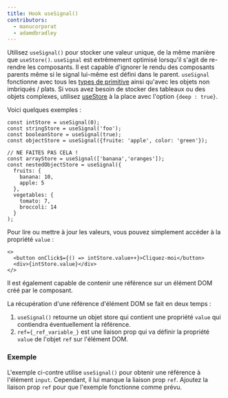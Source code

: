 ```yaml
---
title: Hook useSignal()
contributors:
  - manucorporat
  - adamdbradley
---
```


Utilisez `useSignal()` pour stocker une valeur unique, de la même manière que `useStore()`. `useSignal` est extrêmement optimisé lorsqu'il s'agit de re-rendre les composants. Il est capable d'ignorer le rendu des composants parents même si le signal lui-même est défini dans le parent. `useSignal` fonctionne avec tous les [types de primitive](https://developer.mozilla.org/en-US/docs/Glossary/Primitive) ainsi qu'avec les objets non imbriqués / plats. Si vous avez besoin de stocker des tableaux ou des objets complexes, utilisez [useStore](../../../docs/components/state/index.mdx) à la place avec l'option `{deep : true}`.

Voici quelques exemples :

```
const intStore = useSignal(0);
const stringStore = useSignal('foo');
const booleanStore = useSignal(true);
const objectStore = useSignal({fruite: 'apple', color: 'green'});

// NE FAITES PAS CELA !
const arrayStore = useSignal(['banana','oranges']);
const nestedObjectStore = useSignal({
  fruits: {
    banana: 10,
    apple: 5
  },
  vegetables: {
    tomato: 7,
    broccoli: 14
  }
);
```

Pour lire ou mettre à jour les valeurs, vous pouvez simplement accéder à la propriété `value` :

```
<>
  <button onClick$={() => intStore.value++}>Cliquez-moi</button>
  <div>{intStore.value}</div>
</>
```

Il est également capable de contenir une référence sur un élément DOM créé par le composant.

La récupération d'une référence d'élément DOM se fait en deux temps :

1. `useSignal()` retourne un objet store qui contient une propriété `value` qui contiendra éventuellement la référence.
2. `ref={_ref_variable_}` est une liaison prop qui va définir la propriété `value` de l'objet `ref` sur l'élément DOM.

### Exemple

L'exemple ci-contre utilise `useSignal()` pour obtenir une référence à l'élément `input`. Cependant, il lui manque la liaison prop `ref`. Ajoutez la liaison prop `ref` pour que l'exemple fonctionne comme prévu.
